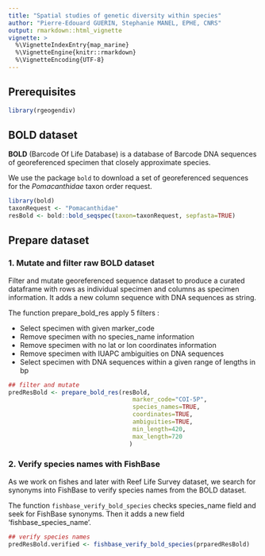 ```yaml
---
title: "Spatial studies of genetic diversity within species"
author: "Pierre-Edouard GUERIN, Stephanie MANEL, EPHE, CNRS"
output: rmarkdown::html_vignette
vignette: >
  %\VignetteIndexEntry{map_marine}
  %\VignetteEngine{knitr::rmarkdown}
  %\VignetteEncoding{UTF-8}
---
```




## Prerequisites

```r
library(rgeogendiv)
```




## BOLD dataset

**BOLD** (Barcode Of Life Database) is a database of Barcode DNA sequences of georeferenced specimen that closely approximate species.

We use the package `bold` to download a set of georeferenced sequences for the *Pomacanthidae* taxon order request.

```r
library(bold)
taxonRequest <- "Pomacanthidae"
resBold <- bold::bold_seqspec(taxon=taxonRequest, sepfasta=TRUE)
```



## Prepare dataset
### 1. Mutate and filter raw BOLD dataset

Filter and mutate georeferenced sequence dataset to produce a curated dataframe with rows as individual specimen and columns as specimen information. It adds a new column sequence with DNA sequences as string.

The function prepare_bold_res apply 5 filters :

* Select specimen with given marker_code
* Remove specimen with no species_name information
* Remove specimen with no lat or lon coordinates information
* Remove specimen with IUAPC ambiguities on DNA sequences
* Select specimen with DNA sequences within a given range of lengths in bp

```r
## filter and mutate
predResBold <- prepare_bold_res(resBold,
                                   marker_code="COI-5P",
                                   species_names=TRUE, 
                                   coordinates=TRUE, 
                                   ambiguities=TRUE, 
                                   min_length=420,
                                   max_length=720
                                  )
```


### 2. Verify species names with FishBase

As we work on fishes and later with Reef Life Survey dataset, we search for synonyms into FishBase to verify species names from the BOLD dataset.

The function `fishbase_verify_bold_species` checks species_name field and seek for FishBase synonyms. Then it adds a new field 'fishbase_species_name'.

```r
## verify species names
predResBold.verified <- fishbase_verify_bold_species(prparedResBold)
```



